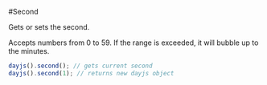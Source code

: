 #Second

Gets or sets the second.

Accepts numbers from 0 to 59. If the range is exceeded, it will bubble up to the minutes.

```js
dayjs().second(); // gets current second
dayjs().second(1); // returns new dayjs object
```
